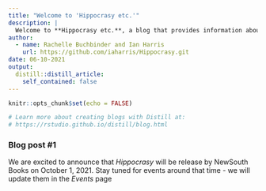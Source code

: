 ```yaml
---
title: "Welcome to 'Hippocrasy etc.'"
description: |
  Welcome to **Hippocrasy etc.**, a blog that provides information about, and supplemental to the book: *Hippocrasy, how doctors are betraying their oath*.
author:
  - name: Rachelle Buchbinder and Ian Harris 
    url: https://github.com/iaharris/Hippocrasy.git
date: 06-10-2021
output:
  distill::distill_article:
    self_contained: false
---
```


```r
knitr::opts_chunk$set(echo = FALSE)

# Learn more about creating blogs with Distill at:
# https://rstudio.github.io/distill/blog.html

```

### Blog post #1

We are excited to announce that *Hippocrasy* will be release by NewSouth Books on October 1, 2021. Stay tuned for events around that time - we will update them in the *Events* page

